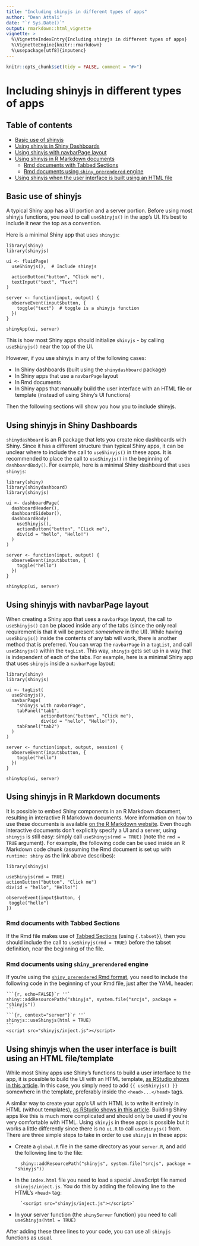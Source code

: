 ---
title: "Including shinyjs in different types of apps"
author: "Dean Attali"
date: "`r Sys.Date()`"
output: rmarkdown::html_vignette
vignette: >
  %\VignetteIndexEntry{Including shinyjs in different types of apps}
  %\VignetteEngine{knitr::rmarkdown}
  %\usepackage[utf8]{inputenc}
---

```{r setup, echo = FALSE, message = FALSE}
knitr::opts_chunk$set(tidy = FALSE, comment = "#>")
```

# Including shinyjs in different types of apps

## Table of contents

- [Basic use of shinyjs](#usage-basic)
- [Using shinyjs in Shiny Dashboards](#usage-dashboard)
- [Using shinyjs with navbarPage layout](#usage-navbarpage)
- [Using shinyjs in R Markdown documents](#usage-rmd)
    - [Rmd documents with Tabbed Sections](#usage-tabbed)
    - [Rmd documents using `shiny_prerendered` engine](#usage-prerendered)
- [Using shinyjs when the user interface is built using an HTML file](#usage-html)

<h2 id="usage-basic">Basic use of shinyjs</h2>

A typical Shiny app has a UI portion and a server portion. Before using most shinyjs functions, you need to call `useShinyjs()` in the app's UI. It's best to include it near the top as a convention.

Here is a minimal Shiny app that uses `shinyjs`:

```
library(shiny)
library(shinyjs)

ui <- fluidPage(
  useShinyjs(),  # Include shinyjs

  actionButton("button", "Click me"),
  textInput("text", "Text")
)

server <- function(input, output) {
  observeEvent(input$button, {
    toggle("text")  # toggle is a shinyjs function
  })
}

shinyApp(ui, server)
```

This is how most Shiny apps should initialize `shinyjs` - by calling `useShinyjs()` near the top of the UI.

However, if you use shinyjs in any of the following cases:

- In Shiny dashboards (built using the `shinydashboard` package)
- In Shiny apps that use a `navbarPage` layout
- In Rmd documents
- In Shiny apps that manually build the user interface with an HTML file or template (instead of using Shiny's UI functions)

Then the following sections will show you how you to include shinyjs.

<h2 id="usage-dashboard">Using shinyjs in Shiny Dashboards</h2>

`shinydashboard` is an R package that lets you create nice dashboards with Shiny. Since it has a different structure than typical Shiny apps, it can be unclear where to include the call to `useShinyjs()` in these apps. It is recommended to place the call to `useShinyjs()` in the beginning of `dashboardBody()`. For example, here is a minimal Shiny dashboard that uses `shinyjs`:

```
library(shiny)
library(shinydashboard)
library(shinyjs)

ui <- dashboardPage(
  dashboardHeader(),
  dashboardSidebar(),
  dashboardBody(
    useShinyjs(),
    actionButton("button", "Click me"),
    div(id = "hello", "Hello!")
  )
)

server <- function(input, output) {
  observeEvent(input$button, {
    toggle("hello")
  })
}

shinyApp(ui, server)
```

<h2 id="usage-navbarpage">Using shinyjs with navbarPage layout</h2>

When creating a Shiny app that uses a `navbarPage` layout, the call to `useShinyjs()` can be placed inside any of the tabs (since the only real requirement is that it will be present *somewhere* in the UI). While having `useShinyjs()` inside the contents of any tab will work, there is another method that is preferred. You can wrap the `navbarPage` in a `tagList`, and call `useShinyjs()` within the `tagList`. This way, `shinyjs` gets set up in a way that is independent of each of the tabs. For example, here is a minimal Shiny app that uses `shinyjs` inside a `navbarPage` layout:

```
library(shiny)
library(shinyjs)

ui <- tagList(
  useShinyjs(),
  navbarPage(
    "shinyjs with navbarPage",
    tabPanel("tab1",
             actionButton("button", "Click me"),
             div(id = "hello", "Hello!")),
    tabPanel("tab2")
  )
)

server <- function(input, output, session) {
  observeEvent(input$button, {
    toggle("hello")
  })
}

shinyApp(ui, server)
```

<h2 id="usage-rmd">Using shinyjs in R Markdown documents</h2>

It is possible to embed Shiny components in an R Markdown document, resulting in interactive R Markdown documents. More information on how to use these documents is available [on the R Markdown website](http://rmarkdown.rstudio.com/authoring_shiny.html). Even though interactive documents don't explicitly specify a UI and a server, using `shinyjs` is still easy: simply call `useShinyjs(rmd = TRUE)` (note the `rmd = TRUE` argument). For example, the following code can be used inside an R Markdown code chunk (assuming the Rmd document is set up with `runtime: shiny` as the link above describes):

```
library(shinyjs)

useShinyjs(rmd = TRUE)
actionButton("button", "Click me")
div(id = "hello", "Hello!")

observeEvent(input$button, {
 toggle("hello")
})
```

<h3 id="usage-tabbed">Rmd documents with Tabbed Sections</h3>

If the Rmd file makes use of [Tabbed Sections](http://rmarkdown.rstudio.com/html_document_format.html#tabbed_sections) (using `{.tabset}`), then you should include the call to `useShinyjs(rmd = TRUE)` before the tabset definition, near the beginning of the file.

<h3 id="usage-prerendered">Rmd documents using `shiny_prerendered` engine</h3>

If you're using the [`shiny_prerendered` Rmd format](http://rmarkdown.rstudio.com/authoring_shiny_prerendered.html), you need to include the following code in the beginning of your Rmd file, just after the YAML header:

````
```{r, echo=FALSE}`r ''`
shiny::addResourcePath("shinyjs", system.file("srcjs", package = "shinyjs"))
```
```{r, context="server"}`r ''`
shinyjs::useShinyjs(html = TRUE)
```
<script src="shinyjs/inject.js"></script>
````

<h2 id="usage-html">Using shinyjs when the user interface is built using an HTML file/template</h2>

While most Shiny apps use Shiny's functions to build a user interface to the app, it is possible to build the UI with an HTML template, [as RStudio shows in this article](http://shiny.rstudio.com/articles/templates.html). In this case, you simply need to add `{{ useShinyjs() }}` somewhere in the template, preferably inside the `<head>...</head>` tags.

A similar way to create your app's UI with HTML is to write it entirely in HTML (without templates), [as RStudio shows in this article](http://shiny.rstudio.com/articles/html-ui.html). Building Shiny apps like this is much more complicated and should only be used if you're very comfortable with HTML. Using `shinyjs` in these apps is possible but it works a little differently since there is no `ui.R` to call `useShinyjs()` from.  There are three simple steps to take in order to use `shinyjs` in these apps:

- Create a `global.R` file in the same directory as your `server.R`, and add the following line to the file:

        shiny::addResourcePath("shinyjs", system.file("srcjs", package = "shinyjs"))
        
- In the `index.html` file you need to load a special JavaScript file named `shinyjs/inject.js`. You do this by adding the following line to the HTML's `<head>` tag:

        `<script src="shinyjs/inject.js"></script>`
        
- In your server function (the `shinyServer` function) you need to call `useShinyjs(html = TRUE)`

After adding these three lines to your code, you can use all `shinyjs` functions as usual.
